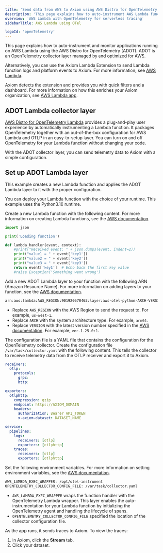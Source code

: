 ```yaml
---
title: 'Send data from AWS to Axiom using AWS Distro for OpenTelemetry'
description: 'This page explains how to auto-instrument AWS Lambda functions and send telemetry data to Axiom using AWS Distro for OpenTelemetry.'
overview: 'AWS Lambda with OpenTelemetry for serverless tracing'
sidebarTitle: AWS Lambda using OTel

logoId: 'openTelemetry'
---
```



This page explains how to auto-instrument and monitor applications running on AWS Lambda using the AWS Distro for OpenTelemetry (ADOT). ADOT is an OpenTelemetry collector layer managed by and optimized for AWS.

Alternatively, you can use the Axiom Lambda Extension to send Lambda function logs and platform events to Axiom. For more information, see [AWS Lambda](/send-data/aws-lambda).

Axiom detects the extension and provides you with quick filters and a dashboard. For more information on how this enriches your Axiom organization, see [AWS Lambda app](/apps/lambda).

## ADOT Lambda collector layer

[AWS Distro for OpenTelemetry Lambda](https://aws-otel.github.io/docs/getting-started/lambda) provides a plug-and-play user experience by automatically instrumenting a Lambda function. It packages OpenTelemetry together with an out-of-the-box configuration for AWS Lambda and OTLP in an easy-to-setup layer. You can turn on and off OpenTelemetry for your Lambda function without changing your code.

With the ADOT collector layer, you can send telemetry data to Axiom with a simple configuration.

<AwsDisclaimer />

<Prerequisites />

## Set up ADOT Lambda layer

This example creates a new Lambda function and applies the ADOT Lambda layer to it with the proper configuration.

You can deploy your Lambda function with the choice of your runtime. This example uses the Python3.10 runtime.

<Steps>
<Step title="Create a new Lambda function">

Create a new Lambda function with the following content. For more information on creating Lambda functions, see the [AWS documentation](https://docs.aws.amazon.com/lambda/latest/dg/getting-started.html).

```python
import json

print('Loading function')

def lambda_handler(event, context):
    #print("Received event: " + json.dumps(event, indent=2))
    print("value1 = " + event['key1'])
    print("value2 = " + event['key2'])
    print("value3 = " + event['key3'])
    return event['key1']  # Echo back the first key value
    #raise Exception('Something went wrong')
```
</Step>
<Step title="Add the ADOT Lambda layer">

Add a new ADOT Lambda layer to your function with the following ARN (Amazon Resource Name). For more information on adding layers to your function, see the [AWS documentation](https://docs.aws.amazon.com/lambda/latest/dg/adding-layers.html).

```bash
arn:aws:lambda:AWS_REGION:901920570463:layer:aws-otel-python-ARCH-VERSION
```

- Replace `AWS_REGION` with the AWS Region to send the request to. For example, `us-west-1`.
- Replace `ARCH` with the system architecture type. For example, `arm64`.
- Replace `VERSION` with the latest version number specified in the [AWS documentation](https://aws-otel.github.io/docs/getting-started/lambda/lambda-python). For example, `ver-1-25-0:1`.

</Step>
<Step title="Create the collector configuration file">

The configuration file is a YAML file that contains the configuration for the OpenTelemetry collector. Create the configuration file `/var/task/collector.yaml` with the following content. This tells the collector to receive telemetry data from the OTLP receiver and export it to Axiom.

```yaml
receivers:
  otlp:
    protocols:
      grpc:
      http:

exporters:
  otlphttp:
    compression: gzip
    endpoint: https://AXIOM_DOMAIN
    headers:
      authorization: Bearer API_TOKEN
      x-axiom-dataset: DATASET_NAME

service:
  pipelines:
    logs:
      receivers: [otlp]
      exporters: [otlphttp]
    traces:
      receivers: [otlp]
      exporters: [otlphttp]
```

<Info>
<ReplaceDomain />
<ReplaceDatasetToken />
</Info>

</Step>
<Step title="Set environment variables">

Set the following environment variables. For more information on setting environment variables, see the [AWS documentation](https://docs.aws.amazon.com/lambda/latest/dg/configuration-envvars.html).

```bash
AWS_LAMBDA_EXEC_WRAPPER: /opt/otel-instrument
OPENTELEMETRY_COLLECTOR_CONFIG_FILE: /var/task/collector.yaml
```

- `AWS_LAMBDA_EXEC_WRAPPER` wraps the function handler with the OpenTelemetry Lambda wrapper. This layer enables the auto-instrumentation for your Lambda function by initializing the OpenTelemetry agent and handling the lifecycle of spans.
- `OPENTELEMETRY_COLLECTOR_CONFIG_FILE` specified the location of the collector configuration file.

</Step>
<Step title="Run your function and observe telemetry data in Axiom">

As the app runs, it sends traces to Axiom. To view the traces:

1. In Axiom, click the **Stream** tab.
1. Click your dataset.

</Step>
</Steps>
